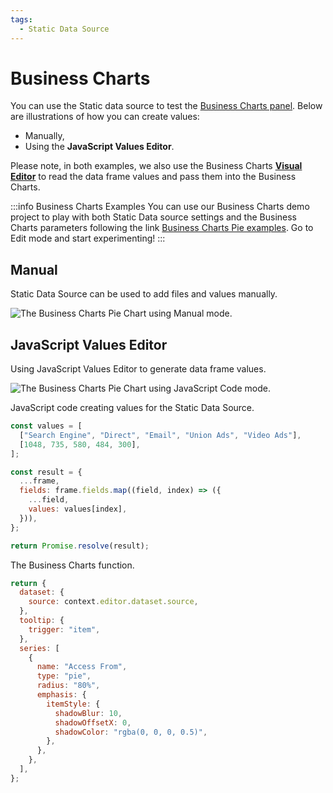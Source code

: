 ```yaml
---
tags:
  - Static Data Source
---
```



# Business Charts

You can use the Static data source to test the [Business Charts panel](/plugins/volkovlabs-echarts-panel/). Below are illustrations of how you can create values:

- Manually,
- Using the **JavaScript Values Editor**.

Please note, in both examples, we also use the Business Charts [**Visual Editor**](/plugins/volkovlabs-echarts-panel/visualeditor/) to read the data frame values and pass them into the Business Charts.

:::info Business Charts Examples
You can use our Business Charts demo project to play with both Static Data source settings and the Business Charts parameters following the link [Business Charts Pie examples](https://echarts.volkovlabs.io/d/0b5-q7K4k/pie?orgId=1). Go to Edit mode and start experimenting!
:::

## Manual

Static Data Source can be used to add files and values manually.

<Image
  title="The Business Charts Pie Chart using Manual mode."
  src="/img/plugins/volkovlabs-static-datasource/bi-charts-pie-manual-editor.png"
/>

## JavaScript Values Editor

Using JavaScript Values Editor to generate data frame values.

<Image
  title="The Business Charts Pie Chart using JavaScript Code mode."
  src="/img/plugins/volkovlabs-static-datasource/bi-charts-pie-code-editor.png"
/>

JavaScript code creating values for the Static Data Source.

```javascript
const values = [
  ["Search Engine", "Direct", "Email", "Union Ads", "Video Ads"],
  [1048, 735, 580, 484, 300],
];

const result = {
  ...frame,
  fields: frame.fields.map((field, index) => ({
    ...field,
    values: values[index],
  })),
};

return Promise.resolve(result);
```

The Business Charts function.

```javascript
return {
  dataset: {
    source: context.editor.dataset.source,
  },
  tooltip: {
    trigger: "item",
  },
  series: [
    {
      name: "Access From",
      type: "pie",
      radius: "80%",
      emphasis: {
        itemStyle: {
          shadowBlur: 10,
          shadowOffsetX: 0,
          shadowColor: "rgba(0, 0, 0, 0.5)",
        },
      },
    },
  ],
};
```
